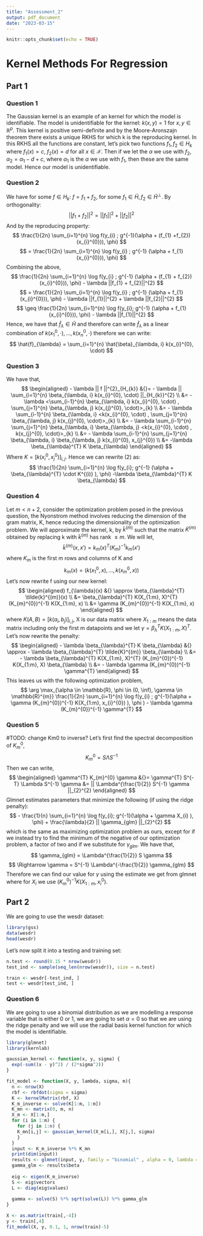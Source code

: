 ```yaml
---
title: "Assessment_2"
output: pdf_document
date: "2023-03-15"
---
```


```r
knitr::opts_chunk$set(echo = TRUE)
```

# Kernel Methods For Regression

## Part 1

### Question 1
The Gaussian kernel is an example of an kernel for which the model is identifiable. The model is unidentifiable for the kernel: $k(x,y)=1$ for $x,y \in \mathbb{R}^{p}$. This kernel is positive semi-definite and by the Moore-Aronszajn theorem there exists a unique RKHS for which k is the reproducing kernel. In this RKHS all the functions are constant, let's pick two functions $f_{1}, f_{2} \in H_{k}$ where $f_{1} (x) = c$, $f_{2} (x) = d$ for all $x \in \mathcal{X}$. Then if we let the $\alpha$ we use with $f_{2}$, $\alpha_{2} = \alpha_{1} -d +c$, where $\alpha_{1}$ is the $\alpha$ we use with $f_{1}$, then these are the same model. Hence our model is unidentifiable. 

### Question 2
We have for some $f \in H_{k}$: $f = f_{1} +f_{2}$, for some $f_{1} \in \tilde{H}, f_{2} \in \tilde{H}^{\bot}$. By orthogonality:
$$
|| f_{1} +f_{2} ||^{2} = ||f_{1}||^{2} + ||f_{2}||^{2}
$$
And by the reproducing property:
$$
\frac{1}{2n} \sum_{i=1}^{n} \log f(y_{i} ; g^{-1}(\alpha + (f_{1} +f_{2})(x_{i}^{0})), \phi)
$$
$$
= \frac{1}{2n} \sum_{i=1}^{n} \log f(y_{i} ; g^{-1} (\alpha + f_{1}(x_{i}^{0})), \phi)
$$
Combining the above,
$$
\frac{1}{2n} \sum_{i=1}^{n} \log f(y_{i} ; g^{-1} (\alpha + (f_{1} + f_{2})(x_{i}^{0})), \phi) - \lambda ||f_{1} + f_{2}||^{2} 
$$
$$
= \frac{1}{2n} \sum_{i=1}^{n} \log f(y_{i} ; g^{-1} (\alpha + f_{1}(x_{i}^{0})), \phi) - \lambda ||f_{1}||^{2} + \lambda ||f_{2}||^{2}
$$
$$
\geq \frac{1}{2n} \sum_{i=1}^{n} \log f(y_{i}; g^{-1} (\alpha + f_{1} (x_{i}^{0})), \phi) - \lambda ||f_{1}||^{2}
$$
Hence, we have that $\hat{f}_{\lambda} \in \tilde{H}$ and therefore can write $\hat{f}_{\lambda}$ as a linear combination of $k(x_{1}^{0}, \cdot), ..., k(x_{n}^{0}, \cdot)$ therefore we can write:
$$
\hat{f}_{\lambda} = \sum_{i=1}^{n} \hat{\beta}_{\lambda, i} k(x_{i}^{0}, \cdot)
$$

### Question 3
We have that,
$$
\begin{aligned}
- \lambda || f ||^{2}_{H_{k}} &{}= - \lambda || \sum_{i=1}^{n} \beta_{\lambda, i} k(x_{i}^{0}, \cdot) ||_{H_{k}}^{2} \\
&= - \lambda <\sum_{i-1}^{n} \beta_{\lambda, i} k(x_{i}^{0}, \cdot) , \sum_{j=1}^{n} \beta_{\lambda, j} k(x_{j}^{0}, \cdot)>_{k} \\
&= - \lambda \sum_{i-1}^{n} \beta_{\lambda, i} <k(x_{i}^{0}, \cdot) , \sum_{j=1}^{n} \beta_{\lambda, j} k(x_{j}^{0}, \cdot)>_{k} \\
&= - \lambda \sum_{i-1}^{n} \sum_{j=1}^{n} \beta_{\lambda, i}  \beta_{\lambda, j} <k(x_{i}^{0}, \cdot) , k(x_{j}^{0}, \cdot)>_{k} \\
&= - \lambda \sum_{i-1}^{n} \sum_{j=1}^{n} \beta_{\lambda, i}  \beta_{\lambda, j} k(x_{i}^{0}, x_{j}^{0}) \\
&= -\lambda \beta_{\lambda}^{T} K \beta_{\lambda} 
\end{aligned}
$$
Where $K= [k(x_{i}^{0}, x_{j}^{0})]_{i,j}$. Hence we can rewrite (2) as:
$$
\frac{1}{2n} \sum_{i=1}^{n} \log f(y_{i}; g^{-1} (\alpha + \beta_{\lambda}^{T} \cdot K^{(i)} ), \phi) -\lambda \beta_{\lambda}^{T} K \beta_{\lambda} 
$$

### Question 4
Let $m<n+2$, consider the optimization problem posed in the previous question, the Nyonstrom method involves reducing the dimension of the gram matrix, K, hence reducing the dimensionality of the optimization problem. We will approximate the kernel, k, by $\tilde{k}^{(m)}$ such that the matrix $\tilde{K}^{(m)}$ obtained by replacing k with $\tilde{k}^{(m)}$ has rank $\leq m$. We will let,
$$
\tilde{k}^{(m)} (x,x') = k_{m}(x)^{T} (K_{m})^{-1} k_{m}(x')
$$
where $K_{m}$ is the first m rows and columns of K and
$$
k_{m}(x) = (k(x_{1}^{0}, x), ..., k(x_{m}^{0}, x))
$$
Let's now rewrite f using our new kernel:
$$
\begin{aligned}
f_{\lambda}(x) &{} \approx \beta_{\lambda}^{T} \tilde{k}^{(m)}(x) \\
&= \beta_{\lambda}^{T} K(X_{1:m}, X)^{T} (K_{m}^{0})^{-1} K(X_{1:m}, x) \\
&= \gamma (K_{m}^{0})^{-1} K(X_{1:m}, x)
\end{aligned}
$$
where $K(A,B) = [k(a_{i}, b_{j})]_{i,j}$, X is our data matrix where $X_{1:m}$ means the data matrix including only the first m datapoints and we let $\gamma = \beta_{\lambda}^{T} K(X_{1:m}, X)^{T}$. Let's now rewrite the penalty:
$$
\begin{aligned}
- \lambda \beta_{\lambda}^{T} K \beta_{\lambda} &{} \approx - \lambda \beta_{\lambda}^{T} \tilde{K}^{(m)} \beta_{\lambda} \\
&= - \lambda \beta_{\lambda}^{T} K(X_{1:m}, X)^{T} (K_{m}^{0})^{-1} K(X_{1:m}, X) \beta_{\lambda} \\
&= - \lambda \gamma (K_{m}^{0})^{-1} \gamma^{T}
\end{aligned}
$$
This leaves us with the following optimization problem,
$$
\arg \max_{\alpha \in \mathbb{R}, \phi \in (0, \inf), \gamma \in \mathbb{R}^{m}} \frac{1}{2n} \sum_{i=1}^{n} \log f(y_{i} ; g^{-1}(\alpha + \gamma (K_{m}^{0})^{-1} K(X_{1:m}, x_{i}^{0}) ), \phi ) - \lambda \gamma (K_{m}^{0})^{-1} \gamma^{T}
$$

### Question 5
#TODO: change Km0 to inverse?
Let's first find the spectral decomposition of $K_{m}^{0}$,
$$
K_{m}^{0} = S \Lambda S^{-1}
$$
Then we can write,
$$
\begin{aligned}
\gamma^{T} K_{m}^{0} \gamma &{}= \gamma^{T} S^{-T} \Lambda S^{-1} \gamma 
&= || \Lambda^{\frac{1}{2}} S^{-1} \gamma ||_{2}^{2}
\end{aligned}
$$
Glmnet estimates parameters that minimize the following (if using the ridge penalty):
$$
- \frac{1}{n} \sum_{i=1}^{n} \log f(y_{i}; g^{-1}(\alpha + \gamma X_{i} ), \phi) + \frac{\lambda}{2} || \gamma_{glm} ||_{2}^{2} 
$$
which is the same as maximizing optimization problem as ours, except for if we instead try to find the minimum of the negative of our optimization problem, a factor of two and if we substitute for $\gamma_{glm}$. We have that,
$$
\gamma_{glm} = \Lambda^{\frac{1}{2}} S \gamma
$$
$$
\Rightarrow \gamma = S^{-1} \Lambda^{-\frac{1}{2}} \gamma_{glm}
$$
Therefore we can find our value for $\gamma$ using the estimate we get from glmnet where for $X_{i}$ we use $(K_{m}^{0})^{-1} K(X_{1:m}, x_{i}^{0})$.

## Part 2
We are going to use the wesdr dataset:
```r
library(gss)
data(wesdr)
head(wesdr)
```
Let's now split it into a testing and training set:
```r
n.test <- round(0.15 * nrow(wesdr))
test_ind <- sample(seq_len(nrow(wesdr)), size = n.test)

train <- wesdr[-test_ind, ]
test <- wesdr[test_ind, ]
```

### Question 6
We are going to use a binomial distribution as we are modelling a response variable that is either 0 or 1, we are going to set $\alpha=0$ so that we are using the ridge penalty and we will use the radial basis kernel function for which the model is identifiable. 
```r
library(glmnet)
library(kernlab)

gaussian_kernel <- function(x, y, sigma) {
  exp(-sum((x - y)^2) / (2*sigma^2))
}

fit_model <- function(X, y, lambda, sigma, m){
  n <- nrow(X)
  rbf <- rbfdot(sigma = sigma)
  K <- kernelMatrix(rbf, X)
  K_m_inverse <- solve(K[1:m, 1:m])
  K_mn <- matrix(0, m, n)
  X_m <- X[1:m,]
  for (i in 1:m) {
    for (j in 1:n) {
    K_mn[i,j] <- gaussian_kernel(X_m[i,], X[j,], sigma)
    }
  }
  input <- K_m_inverse %*% K_mn
  print(dim(input))
  results <- glmnet(input, y, family = "binomial" , alpha = 0, lambda = lambda)  
  gamma_glm <- results$beta
  
  eig <- eigen(K_m_inverse)
  S <- eig$vectors
  L <- diag(eig$values)
  
  gamma <- solve(S) %*% sqrt(solve(L)) %*% gamma_glm
}

X <- as.matrix(train[,-4])
y <- train[,4]
fit_model(X, y, 0.1, 1, nrow(train)-5)
```



